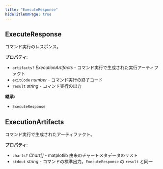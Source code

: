 ```yaml
---
title: "ExecuteResponse"
hideTitleOnPage: true
---
```



## ExecuteResponse

コマンド実行のレスポンス。

**プロパティ**:

- `artifacts?` _ExecutionArtifacts_ - コマンド実行で生成された実行アーティファクト
- `exitCode` _number_ - コマンド実行の終了コード
- `result` _string_ - コマンド実行の出力

**継承:**

- `ExecuteResponse`
## ExecutionArtifacts

コマンド実行で生成されたアーティファクト。

**プロパティ**:

- `charts?` _Chart\[\]_ - matplotlib 由来のチャートメタデータのリスト
- `stdout` _string_ - コマンドの標準出力。`ExecuteResponse` の `result` と同一